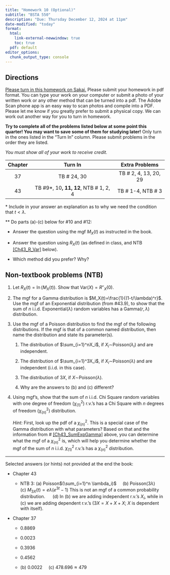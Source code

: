 ```yaml
---
title: "Homework 10 (Optional)"
subtitle: "BSTA 550"
description: "Due: Thursday December 12, 2024 at 11pm"
date-modified: "today"
format: 
  html:
    link-external-newwindow: true
    toc: true
  pdf: default 
editor_options: 
  chunk_output_type: console
---
```


## Directions

[Please turn in this homework on Sakai.](https://sakai.ohsu.edu/portal/site/BSTA-550-1-14926-F24/tool/c8320b13-1b6d-42ed-9c19-134634cf25af) Please submit your homework in pdf format. You can type your work on your computer or submit a photo of your written work or any other method that can be turned into a pdf. The Adobe Scan phone app is an easy way to scan photos and compile into a PDF. Please let me know if you greatly prefer to submit a physical copy. We can work out another way for you to turn in homework.

**Try to complete all of the problems listed below at some point this quarter! You may want to save some of them for studying later!** Only turn in the ones listed in the "Turn In" column. Please submit problems in the order they are listed.

*You must show all of your work to receive credit.*

::: center
| Chapter |                 Turn In                 |     Extra Problems     |
|:-------:|:---------------------------------------:|:----------------------:|
|   37    |              TB \# 24, 30               | TB \# 2, 4, 13, 20, 29 |
|   43    | TB #9\*, 10**, 11, 12**, NTB \# 1, 2, 4 |  TB \# 1-4, NTB \# 3   |
:::

\* Include in your answer an explanation as to why we need the condition that $t<\lambda$.

\*\* Do parts (a)-(c) below for #10 and #12:

-   Answer the question using the mgf $M_X(t)$ as instructed in the book.

-   Answer the question using $R_X(t)$ (as defined in class, and NTB [\[Ch43_R_Var\]](#Ch43_R_Var){reference-type="ref" reference="Ch43_R_Var"} below).

-   Which method did you prefer? Why?


## Non-textbook problems (NTB)

1.  Let $R_X(t)=\ln(M_X(t))$. Show
    that Var$(X)=R''_X(0)$.

2.  The mgf for a Gamma
    distribution is $M_X(t)=\frac{1}{(1-t/\lambda)^r}$. Use the mgf of
    an Exponential distribution (from #43.9), to show that the sum of
    $n$ i.i.d. Exponential($\lambda)$ random variables has a
    Gamma($r,\lambda$) distribution.

3.  Use the mgf of a
    Poisson distribution to find the mgf of the following distributions.
    If the mgf is that of a common named distribution, then name the
    distribution and state its parameter(s).

    1.  The distribution of $\sum_{i=1}^nX_i$, if
        $X_i\sim$Poisson$(\lambda_i)$ and are independent.

    2.  The distribution of $\sum_{i=1}^3X_i$, if
        $X_i\sim$Poisson$(\lambda)$ and are independent (i.i.d. in this
        case).

    3.  The distribution of $3X$, if $X\sim$Poisson$(\lambda)$.

    4.  Why are the answers to (b) and (c) different?

4.  Using
    mgf's, show that the sum of $n$ i.i.d. Chi Square random variables
    with one degree of freedom ($\chi^2_{(1)}$) r.v.'s has a Chi Square
    with $n$ degrees of freedom ($\chi^2_{(n)}$) distribution.

    *Hint:* First, look up the pdf of a $\chi^2_{(n)}$. This is a
    special case of the Gamma distribution with what parameters? Based
    on that and the information from \#
    [\[Ch43_SumExpGamma\]](#Ch43_SumExpGamma){reference-type="ref"
    reference="Ch43_SumExpGamma"} above, you can determine what the mgf
    of a $\chi^2_{(n)}$ is, which will help you determine whether the
    mgf of the sum of $n$ i.i.d. $\chi^2_{(1)}$ r.v.'s has a
    $\chi^2_{(n)}$ distribution.

------------------------------------------------------------------------

Selected answers (or hints) not provided at the end the book:

-   Chapter 43

    -   NTB 3: \(a\) Poisson$(\sum_{i=1}^n \lambda_i)$     (b)
        Poisson$(3\lambda)$      (c) $M_{3X}(t)=e{\lambda(e^{3t}-1)}$
        This is not an mgf of a common probability distribution.
             (d) In (b) we are adding independent r.v.'s $X_i$, while
        in (c) we are adding dependent r.v.'s ($3X=X+X+X$; $X$ is
        dependent with itself).


-   Chapter 37

    -   0.8869

    -   0.0023

    -   0.3936

    -   0.4562

    -   \(b\) 0.0022     (c) $478.696\approx 479$

